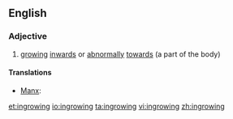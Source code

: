 ==English==

===Adjective===
{{en-adj}}

# [[growing]] [[inwards]] or [[abnormally]] [[towards]] (a part of the body)

====Translations====
{{trans-top}}
* [[Manx]]: {{t|gv|yn-aase}}
{{trans-mid}}
{{trans-bottom}}

[[et:ingrowing]]
[[io:ingrowing]]
[[ta:ingrowing]]
[[vi:ingrowing]]
[[zh:ingrowing]]